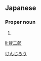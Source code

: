 ==Japanese==
{{ja-kanjitab|賢|二|郎}}

===Proper noun===
{{ja-pos|proper|けんじろう}}

# {{given name|male|lang=ja}}

[[Category:Japanese male given names|けんじろう]]

[[li:賢二郎]]